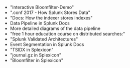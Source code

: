 
* <Link to="https://www.jasondavies.com/bloomfilter" openInNewContext>"Interactive Bloomfilter-Demo"</Link>
* <Link to="https://conf.splunk.com/files/2017/slides/splunk-data-life-cycle-determining-when-and-where-to-roll-data.pdf" openInNewContext>".conf 2017 - How Splunk Stores Data"</Link>
* <Link to="https://docs.splunk.com/Documentation/Splunk/latest/Indexer/HowSplunkstoresindexes" openInNewContext>"Docs: How the indexer stores indexes"</Link>
* <Link to="https://docs.splunk.com/Documentation/Splunk/latest/Deploy/Datapipeline" openInNewContext>Data Pipeline in Splunk Docs</Link> 
* <Link to="https://community.splunk.com/t5/Getting-Data-In/Diagrams-of-how-indexing-works-in-the-Splunk-platform-the-Masa/m-p/590774" openInNewContext>More detailed diagrams of the data pipeline</Link> 
* <Link to="https://education.splunk.com/" openInNewContext>"free 1 hour education course on distributed searches:"</Link>
* <Link to="https://www.splunk.com/pdfs/technical-briefs/splunk-validated-architectures.pdf" openInNewContext>"Splunk Validated Architectures"</Link>
* <Link to="https://docs.splunk.com/Documentation/SCS/current/Search/Eventsegmentationandsearching" openInNewContext>Event Segmentation in Splunk Docs</Link> 
* <Link to="https://docs.splunk.com/Splexicon:Tsidxfile" openInNewContext>"TSIDX in Splexicon"</Link>
* <Link to="https://docs.splunk.com/Splexicon:Rawdatafile" openInNewContext>"journal.gz in Splexicon"</Link>
* <Link to="https://docs.splunk.com/Splexicon:Bloomfilter" openInNewContext>"Bloomfilter in Splexicon"</Link>

